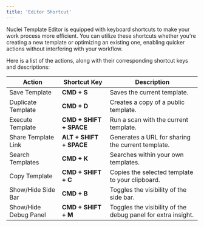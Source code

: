```yaml
---
title: 'Editor Shortcut'
---
```


Nuclei Template Editor is equipped with keyboard shortcuts to make your work process more efficient. You can utilize these shortcuts whether you're creating a new template or optimizing an existing one, enabling quicker actions without interfering with your workflow.

Here is a list of the actions, along with their corresponding shortcut keys and descriptions:

| **Action**              | **Shortcut Key**      | **Description**                                                  |
| ---------------------- | ----------------------- | ----------------------------------------------------- |
| Save Template         | **CMD + S**             | Saves the current template.                                  |
| Duplicate Template    | **CMD + D**             | Creates a copy of a public template.                         |
| Execute Template      | **CMD + SHIFT + SPACE** | Run a scan with the current template.                 |
| Share Template Link   | **ALT + SHIFT + SPACE** | Generates a URL for sharing the current template.          |
| Search Templates      | **CMD + K**             | Searches within your own templates.                          |
| Copy Template         | **CMD + SHIFT + C**     | Copies the selected template to your clipboard.           |
| Show/Hide Side Bar    | **CMD + B**             | Toggles the visibility of the side bar.                     |
| Show/Hide Debug Panel | **CMD + SHIFT + M**     | Toggles the visibility of the debug panel for extra insight. |
